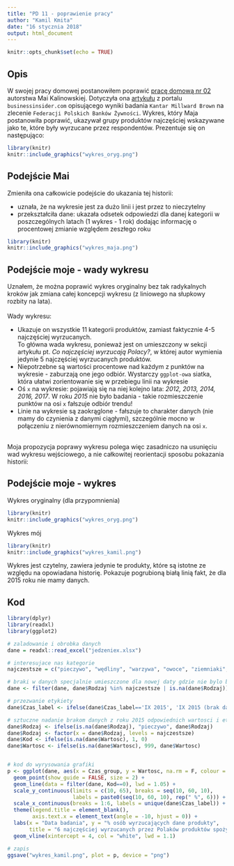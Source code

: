 ```yaml
---
title: "PD 11 - poprawienie pracy"
author: "Kamil Kmita"
date: "16 stycznia 2018"
output: html_document
---
```


```r
knitr::opts_chunk$set(echo = TRUE)
```

## Opis

W swojej pracy domowej postanowiłem poprawić [pracę domową nr 02 ](https://github.com/pbiecek/TechnikiWizualizacjiDanych2017/tree/master/PraceDomowe/PD_02/Kalinowska%20Maja%20PD2) autorstwa Mai Kalinowskiej. Dotyczyła ona [artykułu](https://businessinsider.com.pl/twoje-pieniadze/budzet-domowy/ile-polacy-wyrzucaja-jedzenia-raport-pazdziernik-2017/7285v6k) z portalu `businessinsider.com` opisującego wyniki badania `Kantar Millward Brown` na zlecenie `Federacji Polskich Banków Żywności`. Wykres, który Maja postanowiła poprawić, ukazywał grupy produktów najczęściej wskazywane jako te, które były wyrzucane przez respondentów. Prezentuje się on następująco:


```r
library(knitr)
knitr::include_graphics("wykres_oryg.png")
```

## Podejście Mai

Zmieniła ona całkowicie podejście do ukazania tej historii:

* uznała, że na wykresie jest za dużo linii i jest przez to nieczytelny
* przekształciła dane: ukazała odsetek odpowiedzi dla danej kategorii w poszczególnych latach
(1 wykres - 1 rok) dodając informację o procentowej zmianie względem zeszłego roku

```r
library(knitr)
knitr::include_graphics("wykres_maja.png")
```

## Podejście moje - wady wykresu

Uznałem, że można poprawić wykres oryginalny bez tak radykalnych kroków jak zmiana całej koncepcji wykresu (z liniowego na słupkowy rozbity na lata).
<br><br> Wady wykresu:

* Ukazuje on wszystkie 11 kategorii produktów, zamiast faktycznie 4-5 najczęściej wyrzucanych.
<br> To główna wada wykresu, ponieważ jest on umieszczony w sekcji artykułu pt. _Co najczęściej wyrzucają Polacy?_, w której autor wymienia jedynie 5 najczęściej wyrzucanych produktów. 
* Niepotrzebne są wartości procentowe nad każdym z punktów na wykresie - zaburzają one jego odbiór. Wystarczy `ggplot-owa` siatka, która ułatwi zorientowanie się w przebiegu linii na wykresie
* Oś `x` na wykresie: pojawiają się na niej kolejno lata: _2012, 2013, 2014, 2016, 2017_. W roku _2015_ nie było badania - takie rozmieszczenie punktów na osi `x` fałszuje odbiór trendu!
* Linie na wykresie są zaokrąglone - fałszuje to charakter danych (nie mamy do czynienia z danymi ciągłymi), szczególnie mocno w połączeniu z nierównomiernym rozmieszczeniem danych na osi `x`.

<br>Moja propozycja poprawy wykresu polega więc zasadniczo na usunięciu wad wykresu wejściowego, a nie całkowitej reorientacji sposobu pokazania historii:

## Podejście moje - wykres

Wykres oryginalny (dla przypomnienia)

```r
library(knitr)
knitr::include_graphics("wykres_oryg.png")
```

Wykres mój

```r
library(knitr)
knitr::include_graphics("wykres_kamil.png")
```

Wykres jest czytelny, zawiera jedynie te produkty, które są istotne ze względu na opowiadana historię. Pokazuje pogrubioną białą linią fakt, że dla 2015 roku nie mamy danych.

## Kod 

```r
library(dplyr)
library(readxl)
library(ggplot2)

# zaladowanie i obrobka danych
dane = readxl::read_excel("jedzeniex.xlsx")

# interesujace nas kategorie
najczestsze = c("pieczywo", "wędliny", "warzywa", "owoce", "ziemniaki", "jogurty")

# braki w danych specjalnie umieszczone dla nowej daty gdzie nie bylo badania
dane <- filter(dane, dane$Rodzaj %in% najczestsze | is.na(dane$Rodzaj))

# przezwanie etykiety
dane$Czas_label <- ifelse(dane$Czas_label=='IX 2015', 'IX 2015 (brak danych)', dane$Czas_label)

# sztuczne nadanie brakom danych z roku 2015 odpowiednich wartosci i etykiet - spojnosc legend itd.
dane$Rodzaj <- ifelse(is.na(dane$Rodzaj), "pieczywo", dane$Rodzaj)
dane$Rodzaj <- factor(x = dane$Rodzaj, levels = najczestsze)
dane$Kod <- ifelse(is.na(dane$Wartosc), 1, 0)
dane$Wartosc <- ifelse(is.na(dane$Wartosc), 999, dane$Wartosc)


# kod do wyrysowania grafiki
p <- ggplot(dane, aes(x = Czas_group, y = Wartosc, na.rm = F, colour = Rodzaj)) +
  geom_point(show_guide = FALSE, size = 2) +
  geom_line(data = filter(dane, Kod==0), lwd = 1.05) +
  scale_y_continuous(limits = c(10, 65), breaks = seq(10, 60, 10), 
                     labels = paste0(seq(10, 60, 10), rep(" %", 6))) +
  scale_x_continuous(breaks = 1:6, labels = unique(dane$Czas_label)) +
  theme(legend.title = element_blank(),
        axis.text.x = element_text(angle = -10, hjust = 0)) +
  labs(x = "Data badania", y = "% osób wyrzucających dane produkty", 
       title = "6 najczęściej wyrzucanych przez Polaków produktów spożywczych") +
  geom_vline(xintercept = 4, col = "white", lwd = 1.1)

# zapis
ggsave("wykres_kamil.png", plot = p, device = "png")
```
